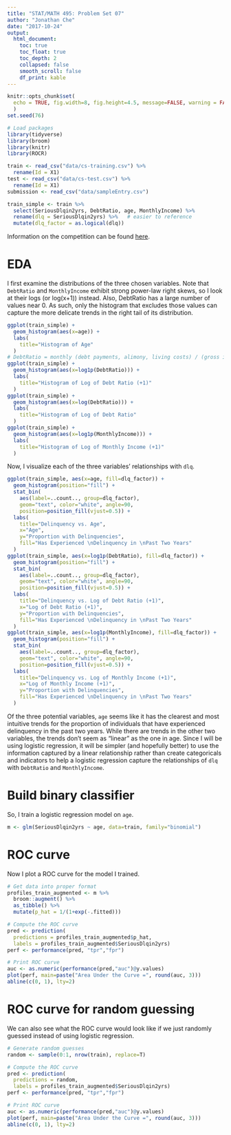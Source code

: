 ```yaml
---
title: "STAT/MATH 495: Problem Set 07"
author: "Jonathan Che"
date: "2017-10-24"
output:
  html_document:
    toc: true
    toc_float: true
    toc_depth: 2
    collapsed: false
    smooth_scroll: false
    df_print: kable
---
```


```r
knitr::opts_chunk$set(
  echo = TRUE, fig.width=8, fig.height=4.5, message=FALSE, warning = FALSE
  )
set.seed(76)

# Load packages
library(tidyverse)
library(broom)
library(knitr)
library(ROCR)

train <- read_csv("data/cs-training.csv") %>% 
  rename(Id = X1)
test <- read_csv("data/cs-test.csv") %>% 
  rename(Id = X1)
submission <- read_csv("data/sampleEntry.csv")

train_simple <- train %>%
  select(SeriousDlqin2yrs, DebtRatio, age, MonthlyIncome) %>%
  rename(dlq = SeriousDlqin2yrs) %>%   # easier to reference
  mutate(dlq_factor = as.logical(dlq))
```

Information on the competition can be found [here](https://www.kaggle.com/c/GiveMeSomeCredit/data).

# EDA

I first examine the distributions of the three chosen variables. Note that `DebtRatio` and `MonthlyIncome` exhibit strong power-law right skews, so I look at their logs (or log(x+1)) instead. Also, DebtRatio has a large number of values near 0. As such, only the histogram that excludes those values can capture the more delicate trends in the right tail of its distribution.

```r
ggplot(train_simple) +
  geom_histogram(aes(x=age)) +
  labs(
    title="Histogram of Age"
  )
# DebtRatio	= monthly (debt payments, alimony, living costs) / (gross income)
ggplot(train_simple) +
  geom_histogram(aes(x=log1p(DebtRatio))) +
  labs(
    title="Histogram of Log of Debt Ratio (+1)"
  )
ggplot(train_simple) +
  geom_histogram(aes(x=log(DebtRatio))) +
  labs(
    title="Histogram of Log of Debt Ratio"
  )
ggplot(train_simple) +
  geom_histogram(aes(x=log1p(MonthlyIncome))) +
  labs(
    title="Histogram of Log of Monthly Income (+1)"
  )
```

Now, I visualize each of the three variables' relationships with `dlq`.

```r
ggplot(train_simple, aes(x=age, fill=dlq_factor)) +
  geom_histogram(position="fill") +
  stat_bin(
    aes(label=..count.., group=dlq_factor),
    geom="text", color="white", angle=90,
    position=position_fill(vjust=0.5)) +
  labs(
    title="Delinquency vs. Age",
    x="Age",
    y="Proportion with Delinquencies",
    fill="Has Experienced \nDelinquency in \nPast Two Years"
  )
ggplot(train_simple, aes(x=log1p(DebtRatio), fill=dlq_factor)) +
  geom_histogram(position="fill") +
  stat_bin(
    aes(label=..count.., group=dlq_factor),
    geom="text", color="white", angle=90,
    position=position_fill(vjust=0.5)) +
  labs(
    title="Delinquency vs. Log of Debt Ratio (+1)",
    x="Log of Debt Ratio (+1)",
    y="Proportion with Delinquencies",
    fill="Has Experienced \nDelinquency in \nPast Two Years"
  )
ggplot(train_simple, aes(x=log1p(MonthlyIncome), fill=dlq_factor)) +
  geom_histogram(position="fill") +
  stat_bin(
    aes(label=..count.., group=dlq_factor),
    geom="text", color="white", angle=90,
    position=position_fill(vjust=0.5)) +
  labs(
    title="Delinquency vs. Log of Monthly Income (+1)",
    x="Log of Monthly Income (+1)",
    y="Proportion with Delinquencies",
    fill="Has Experienced \nDelinquency in \nPast Two Years"
  )
```

Of the three potential variables, `age` seems like it has the clearest and most intuitive trends for the proportion of individuals that have experienced delinquency in the past two years. While there are trends in the other two variables, the trends don't seem as "linear" as the one in age. Since I will be using logistic regression, it will be simpler (and hopefully better) to use the information captured by a linear relationship rather than create categoricals and indicators to help a logistic regression capture the relationships of `dlq` with `DebtRatio` and `MonthlyIncome`.

# Build binary classifier

So, I train a logistic regression model on `age`.

```r
m <- glm(SeriousDlqin2yrs ~ age, data=train, family="binomial")
```

# ROC curve

Now I plot a ROC curve for the model I trained.

```r
# Get data into proper format
profiles_train_augmented <- m %>% 
  broom::augment() %>% 
  as_tibble() %>% 
  mutate(p_hat = 1/(1+exp(-.fitted)))

# Compute the ROC curve
pred <- prediction(
  predictions = profiles_train_augmented$p_hat, 
  labels = profiles_train_augmented$SeriousDlqin2yrs)
perf <- performance(pred, "tpr","fpr")

# Print ROC curve
auc <- as.numeric(performance(pred,"auc")@y.values)
plot(perf, main=paste("Area Under the Curve =", round(auc, 3)))
abline(c(0, 1), lty=2)
```

# ROC curve for random guessing

We can also see what the ROC curve would look like if we just randomly guessed instead of using logistic regression.

```r
# Generate random guesses
random <- sample(0:1, nrow(train), replace=T)

# Compute the ROC curve
pred <- prediction(
  predictions = random, 
  labels = profiles_train_augmented$SeriousDlqin2yrs)
perf <- performance(pred, "tpr","fpr")

# Print ROC curve
auc <- as.numeric(performance(pred,"auc")@y.values)
plot(perf, main=paste("Area Under the Curve =", round(auc, 3)))
abline(c(0, 1), lty=2)
```
